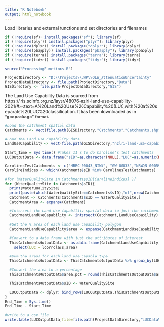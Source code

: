 ```yaml
---
title: "R Notebook"
output: html_notebook
---
```


Load libraries and external functions and set directories and filenames

```r
if (!require(sf)) install.packages("sf"); library(sf)
if (!require(plyr)) install.packages("plyr"); library(plyr)
if (!require(dplyr)) install.packages("dplyr"); library(dplyr)
if (!require(pbapply)) install.packages("pbapply"); library(pbapply)
if (!require(terra)) install.packages("terra"); library(terra)
if (!require(tidyr)) install.packages("tidyr"); library(tidyr)

source("ProcessingFunctions.R")

ProjectDirectory <- "D:\\Projects\\LWP\\OLW_AttenuationUncertainty"
ProjectDataDirectory <- file.path(ProjectDirectory,"Data")
GISDirectory <- file.path(ProjectDataDirectory,"GIS")
```

The Land Use Capability Data is sourced from https://lris.scinfo.org.nz/layer/48076-nzlri-land-use-capability-2021/#:~:text=A%20Land%20Use%20Capability%20(LUC,with%20a%20separate%20LUC%20classification.
It has been downloaded as in "geopackage" format.

```r
#Load the catchment spatial data
Catchments <- vect(file.path(GISDirectory,"Catchments","Catchments.shp"))

#Load the Land Use Capability data
LandUseCapability <- vect(file.path(GISDirectory,"nzlri-land-use-capability-2021.gpkg"))

```


```r
Start_Time = Sys.time() #takes 11 s to do Caroline's test catchments
LUCOutputData <- data.frame("sID"=as.character(NULL),"LUC"=as.numeric(NULL),"area.pct"=as.numeric(NULL))

CarolinesTestCatchments <- c("HBRC-00043_NIWA", "GW-00033","NRWQN-00059_NIWA","NRC-00045", "EW-00040", "ORC-00081", "HRC-00032", "ECAN-00116")
CarolineIndices <- which(Catchments$sID %in% CarolinesTestCatchments)

#for (WaterQualitySite in Catchments$sID[CarolineIndices] ){
for (WaterQualitySite in Catchments$sID){
  print(WaterQualitySite)
  print(paste(which(WaterQualitySite==Catchments$sID),"of",nrow(Catchments)))
  Catchment <- Catchments[Catchments$sID == WaterQualitySite,]
  CatchmentArea <- expanse(Catchment)

  #Intersect the Land Use Capability spatial data to just the catchment.
  CatchmentLandUseCapability <- intersect(Catchment,LandUseCapability)
  
  #Get the % area of each land use capability polygon
  CatchmentLandUseCapability$area <- expanse(CatchmentLandUseCapability)
  
  #Convert to a data frame with just the attributes of interest
  ThisCatchmentsOutputData <- as.data.frame(CatchmentLandUseCapability) %>% 
    select(LUC = lcorrclass,area)
  
  #Sum the areas for each land use capable type
  ThisCatchmentsOutputData <- ThisCatchmentsOutputData %>% group_by(LUC) %>% dplyr::summarise(area=sum(area))

  #Convert the area to a percentage
  ThisCatchmentsOutputData$area.pct = round(ThisCatchmentsOutputData$area / CatchmentArea * 100,0)
  
  ThisCatchmentsOutputData$sID <- WaterQualitySite
  
  LUCOutputData <- dplyr::bind_rows(LUCOutputData,ThisCatchmentsOutputData %>% select(!area))
}
End_Time = Sys.time()
End_Time - Start_Time

#write to a csv file
write.table(LUCOutputData,file=file.path(ProjectDataDirectory,"LUCDataV0.csv"),sep=",",row.names = FALSE,append=FALSE,quote = FALSE)
```


